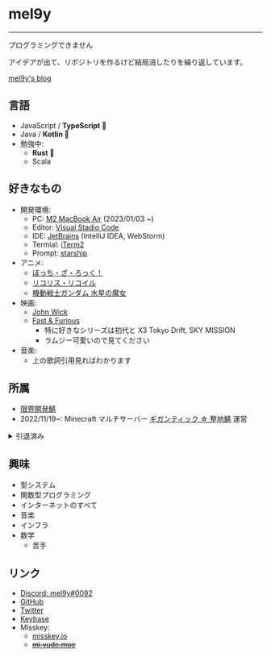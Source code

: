 
# mel9y

<Quotes />

---

プログラミングできません

アイデアが出て、リポジトリを作るけど結局消したりを繰り返しています。

[mel9y's blog](https://blog.mel9y.dev)

## 言語

- JavaScript / **TypeScript 💙**
- Java / **Kotlin 💜**
- 勉強中:
  - **Rust 🧡**
  - Scala

## 好きなもの

- 開発環境:
  - PC: [M2 MacBook Air](https://www.apple.com/jp/macbook-air-m2/) (2023/01/03 ~)
  - Editor: [Visual Stadio Code](https://code.visualstudio.com/)
  - IDE: [JetBrains](https://www.jetbrains.com/) (IntelliJ IDEA, WebStorm)
  - Termial: [iTerm2](https://iterm2.com/)
  - Prompt: [starship](https://github.com/starship/starship)
- アニメ:
  - [ぼっち・ざ・ろっく！](https://bocchi.rocks/)
  - [リコリス・リコイル](https://lycoris-recoil.com/)
  - [機動戦士ガンダム 水星の魔女](https://g-witch.net/)
- 映画:
  - [John Wick](http://johnwick.jp/)
  - [Fast & Furious](https://wildspeed-official.jp/)
    - 特に好きなシリーズは初代と X3 Tokyo Drift, SKY MISSION
    - ラムジー可愛いので見てください
- 音楽:
  - 上の歌詞引用見ればわかります

## 所属

- [限界開発鯖](https://approvers.dev/)
- 2022/11/19~: Minecraft マルチサーバー [ギガンティック ☆ 整地鯖](https://www.seichi.network/gigantic) 運営

<details>
<summary>引退済み</summary>

- ~2022: [アジ鯖](https://www.azisaba.net/) 運営

</details>

## 興味

- 型システム
- 関数型プログラミング
- インターネットのすべて
- 音楽
- インフラ
- 数学
  - 苦手

## リンク

- [Discord: mel9y#0092](https://discord.com/users/586824421470109716/)
- [GitHub](https://github.com/mel9y)
- [Twitter](https://twitter.com/mel9y)
- [Keybase](https://keybase.io/m2en)
- Misskey:
  - [misskey.io](https://misskey.io/@mel9y)
  - ~~[mi.yude.moe](https://mi.yude.moe/)~~
